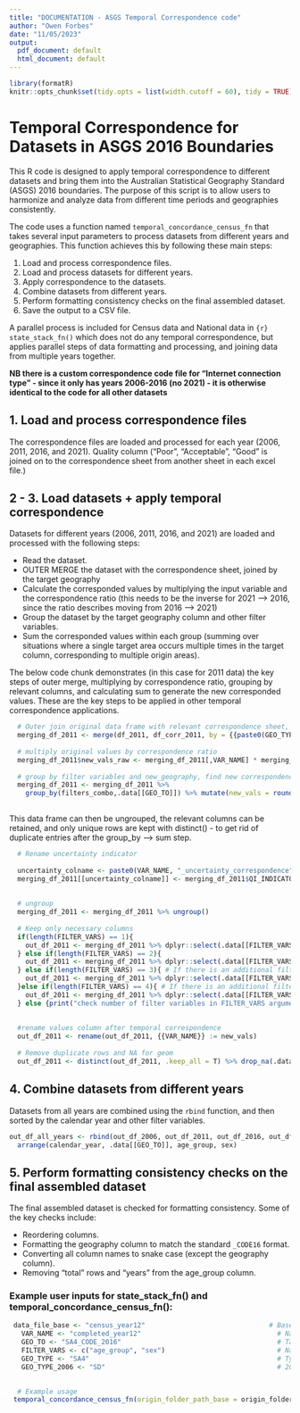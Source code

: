 ---
title: "DOCUMENTATION - ASGS Temporal Correspondence code"
author: "Owen Forbes"
date: "11/05/2023"
output:
  pdf_document: default
  html_document: default
---

```{r setup, echo = F}

library(formatR)
knitr::opts_chunk$set(tidy.opts = list(width.cutoff = 60), tidy = TRUE)
```

# Temporal Correspondence for Datasets in ASGS 2016 Boundaries

This R code is designed to apply temporal correspondence to different datasets and bring them into the Australian Statistical Geography Standard (ASGS) 2016 boundaries. The purpose of this script is to allow users to harmonize and analyze data from different time periods and geographies consistently.

The code uses a function named `temporal_concordance_census_fn` that takes several input parameters to process datasets from different years and geographies. This function achieves this by following these main steps:

1. Load and process correspondence files.
2. Load and process datasets for different years.
3. Apply correspondence to the datasets.
4. Combine datasets from different years.
5. Perform formatting consistency checks on the final assembled dataset.
6. Save the output to a CSV file.


A parallel process is included for Census data and National data in `{r} state_stack_fn()` which does not do any temporal correspondence, but applies parallel steps of data formatting and processing, and joining data from multiple years together.

**NB there is a custom correspondence code file for "Internet connection type" - since it only has years 2006-2016 (no 2021) - it is otherwise identical to the code for all other datasets**



## 1. Load and process correspondence files

The correspondence files are loaded and processed for each year (2006, 2011, 2016, and 2021). Quality column ("Poor", "Acceptable", "Good" is joined on to the correspondence sheet from another sheet in each excel file.)


## 2 - 3. Load datasets + apply temporal correspondence

Datasets for different years (2006, 2011, 2016, and 2021) are loaded and processed with the following steps:

- Read the dataset.
- OUTER MERGE the dataset with the correspondence sheet, joined by the target geography 
- Calculate the corresponded values by multiplying the input variable and the correspondence ratio (this needs to be the inverse for 2021 --> 2016, since the ratio describes moving from 2016 --> 2021)
- Group the dataset by the target geography column and other filter variables.
- Sum the corresponded values within each group (summing over situations where a single target area occurs multiple times in the target column, corresponding to multiple origin areas).


The below code chunk demonstrates (in this case for 2011 data) the key steps of outer merge, multiplying by correspondence ratio, grouping by relevant columns, and calculating sum to generate the new corresponded values. These are the key steps to be applied in other temporal correspondence applications.



```{r eval = F}


  # Outer join original data frame with relevant correspondence sheet, joined on the relevant geography e.g. SA2_CODE_2011
  merging_df_2011 <- merge(df_2011, df_corr_2011, by = {{paste0(GEO_TYPE,"_CODE_2011")}},all=T)
  
  # multiply original values by correspondence ratio
  merging_df_2011$new_vals_raw <- merging_df_2011[,VAR_NAME] * merging_df_2011$RATIO
  
  # group by filter variables and new_geography, find new correspondence calculated vals as sum over multiple entries for target geom (grouped by filter vars and target geom)
  merging_df_2011 <- merging_df_2011 %>% 
    group_by(filters_combo,.data[[GEO_TO]]) %>% mutate(new_vals = round(sum(new_vals_raw)))
  

```


This data frame can then be ungrouped, the relevant columns can be retained, and only unique rows are kept with distinct() - to get rid of duplicate entries after the group_by --> sum step.

```{r eval = F}

  
  # Rename uncertainty indicator
  
  uncertainty_colname <- paste0(VAR_NAME, "_uncertainty_correspondence")
  merging_df_2011[[uncertainty_colname]] <- merging_df_2011$QI_INDICATOR
  
  
  # ungroup
  merging_df_2011 <- merging_df_2011 %>% ungroup()
  
  # Keep only necessary columns
  if(length(FILTER_VARS) == 1){
    out_df_2011 <- merging_df_2011 %>% dplyr::select(.data[[FILTER_VARS[1]]], .data[[GEO_TO]], new_vals, .data[[uncertainty_colname]], calendar_year)
  } else if(length(FILTER_VARS) == 2){
    out_df_2011 <- merging_df_2011 %>% dplyr::select(.data[[FILTER_VARS[1]]], .data[[FILTER_VARS[2]]], .data[[GEO_TO]], new_vals, .data[[uncertainty_colname]], calendar_year)
  } else if(length(FILTER_VARS) == 3){ # If there is an additional filter column in the data, use the following line instead
    out_df_2011 <- merging_df_2011 %>% dplyr::select(.data[[FILTER_VARS[1]]], .data[[FILTER_VARS[2]]], .data[[FILTER_VARS[3]]], .data[[GEO_TO]], new_vals, .data[[uncertainty_colname]], calendar_year)
  }else if(length(FILTER_VARS) == 4){ # If there is an additional filter column in the data, use the following line instead
    out_df_2011 <- merging_df_2011 %>% dplyr::select(.data[[FILTER_VARS[1]]], .data[[FILTER_VARS[2]]], .data[[FILTER_VARS[3]]],.data[[FILTER_VARS[4]]], .data[[GEO_TO]], new_vals, .data[[uncertainty_colname]], calendar_year)
  } else {print("check number of filter variables in FILTER_VARS argument")}
  
  
  #rename values column after temporal correspondence
  out_df_2011 <- rename(out_df_2011, {{VAR_NAME}} := new_vals)
  
  # Remove duplicate rows and NA for geom
  out_df_2011 <- distinct(out_df_2011, .keep_all = T) %>% drop_na(.data[[GEO_TO]])
```



## 4. Combine datasets from different years

Datasets from all years are combined using the `rbind` function, and then sorted by the calendar year and other filter variables.

```{r eval = F}
out_df_all_years <- rbind(out_df_2006, out_df_2011, out_df_2016, out_df_2021) %>%
  arrange(calendar_year, .data[[GEO_TO]], age_group, sex)
```

## 5. Perform formatting consistency checks on the final assembled dataset

The final assembled dataset is checked for formatting consistency. Some of the key checks include:

- Reordering columns.
- Formatting the geography column to match the standard `_CODE16` format.
- Converting all column names to snake case (except the geography column).
- Removing "total" rows and "years" from the age_group column.





### Example user inputs for state_stack_fn() and temporal_concordance_census_fn():

```{r eval = F}


 data_file_base <- "census_year12"                               # Base file name for datasets e.g. census_year12
   VAR_NAME <- "completed_year12"                                  # Name of the input variable column.
   GEO_TO <- "SA4_CODE_2016"                                       # Target geography column
   FILTER_VARS <- c("age_group", "sex")                            # Name of original data set filter variable(s).
   GEO_TYPE <- "SA4"                                               # Type of target geometry (used for looping over list of correspondence files)
   GEO_TYPE_2006 <- "SD"                                           # 2006 Type of geometry (SLA, SSD, SD, LGA)

   
  # Example usage
 temporal_concordance_census_fn(origin_folder_path_base = origin_folder_path_base,destination_folder_path_base = destination_folder_path_base,data_file_base = data_file_base,VAR_NAME = VAR_NAME, GEO_TO = GEO_TO, FILTER_VARS = FILTER_VARS, GEO_TYPE = GEO_TYPE, GEO_TYPE_2006 = GEO_TYPE_2006)
 
```
